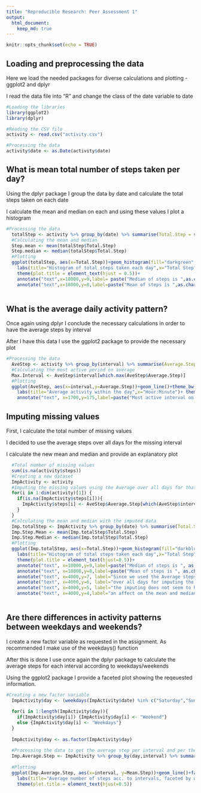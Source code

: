 ```yaml
---
title: "Reproducible Research: Peer Assessment 1"
output: 
  html_document:
    keep_md: true
---
```


```r
knitr::opts_chunk$set(echo = TRUE)
```

## Loading and preprocessing the data

Here we load the needed packages for diverse calculations and plotting - ggplot2
and dplyr

I read the data file into "R" and change the class of the date variable to date

```r
#Loading the libraries
library(ggplot2)
library(dplyr)

#Reading the CSV file
activity <- read.csv("activity.csv")

#Processing the data
activity$date <- as.Date(activity$date)

```

## What is mean total number of steps taken per day?

Using the dplyr package I group the data by date and calculate the total steps taken on each date

I calculate the mean and median on each and using these values I plot a histogram

```r
#Processing the data
  totalStep <- activity %>% group_by(date) %>% summarise(Total.Step = sum(steps, na.rm=T))
  #Calculating the mean and median
  Step.mean <- mean(totalStep$Total.Step)
  Step.median <- median(totalStep$Total.Step)
  #Plotting
  ggplot(totalStep, aes(x=Total.Step))+geom_histogram(fill="darkgreen",col="black")+theme_bw()+
    labs(title="Histogram of total steps taken each day",x="Total Step")+
    theme(plot.title = element_text(hjust = 0.5))+
    annotate("text",x=18000,y=9,label= paste("Median of steps is ",as.character(Step.median)))+
    annotate("text",x=18000,y=8,label=paste("Mean of steps is ",as.character(round(Step.mean,digits = 2))))
  
``` 

## What is the average daily activity pattern?

Once again using dplyr I conclude the necessary calculations in order to have the
average steps by interval

After I have this data I use the ggplot2 package to provide the necessary plot

```r
#Processing the data
  AveStep <- activity %>% group_by(interval) %>% summarise(Average.Step = mean(steps, na.rm=T))
  #Calculating the most active period on average
  Max.Interval <- AveStep$interval[which.max(AveStep$Average.Step)]
  #Plotting
  ggplot(AveStep, aes(x=interval,y=Average.Step))+geom_line()+theme_bw()+
    labs(title="Average activity within the day",x="Hour:Minute")+ theme(plot.title = element_text(hjust=0.5))+
    annotate("text", x=1700,y=175,label=paste("Most active interval on average is ",as.character(Max.Interval)))

```

## Imputing missing values

First, I calculate the total number of missing values

I decided to use the average steps over all days for the missing interval

I calculate the new mean and median and provide an explanatory plot 
```r
  #Total number of missing values
  sum(is.na(activity$steps))
  #Creating a new dataset
  ImpActivity <- activity
  #Imputing the missing values using the Average over all days for that interval
  for(i in 1:dim(activity)[1]) {
    if(is.na(ImpActivity$steps[i])){
      ImpActivity$steps[i] <- AveStep$Average.Step[which(AveStep$interval==ImpActivity$interval[i])]
    }
  }
  #Calculating the mean and median with the imputed data
  Imp.totalStep <- ImpActivity %>% group_by(date) %>% summarise(Total.Step = sum(steps))
  Imp.Step.Mean <- mean(Imp.totalStep$Total.Step)
  Imp.Step.Median <- median(Imp.totalStep$Total.Step)
  #Plotting
  ggplot(Imp.totalStep, aes(x=Total.Step))+geom_histogram(fill="darkblue",col="black")+theme_bw()+
    labs(title="Histogram of total steps taken each day",x="Total Step")+
    theme(plot.title = element_text(hjust=0.5))+
    annotate("text", x=18000,y=9,label=paste("Median of steps is ", as.character(Step.median)))+
    annotate("text", x=18000,y=8,label=paste("Mean of steps is ", as.character(round(Step.mean,digits=2))))+
    annotate("text", x=4000,y=7, label="Since we used the Average steps")+
    annotate("text", x=4000,y=6, label="over all days for imputing the data")+
    annotate("text", x=4000,y=5, label="the imputing does not seem to have" )+
    annotate("text", x=4000,y=4,label="an affect on the mean and median")
  
```

## Are there differences in activity patterns between weekdays and weekends?

I create a new factor variable as requested in the assignment. As recommended I make
use of the weekdays() function

After this is done I use once again the dplyr package to calculate the average steps
for each interval according to weekdays/weekends

Using the ggplot2 package I provide a faceted plot showing the reqeuested information.

```r
#Creating a new factor variable
  ImpActivity$day <- (weekdays(ImpActivity$date) %in% c("Saturday","Sunday")) 
  
  for(i in 1:length(ImpActivity$day)){
    if(ImpActivity$day[i]) {ImpActivity$day[i] <- "Weekend"}
    else {ImpActivity$day[i] <- "Weekdays"}
  }
  
  ImpActivity$day <- as.factor(ImpActivity$day)
  
  #Processing the data to get the average step per interval and per the new day variable
  Imp.Average.Step <- ImpActivity %>% group_by(day,interval) %>% summarise(Mean.Step = mean(steps))
  
  #Plotting
  ggplot(Imp.Average.Step, aes(x=interval, y=Mean.Step))+geom_line()+facet_wrap(~day)+theme_bw()+
    labs(title="Average number of steps acc. to intervals, faceted by weekends/weekdays",x = "Interval", y="Average number of steps")+
    theme(plot.title = element_text(hjust=0.5))
 
```

